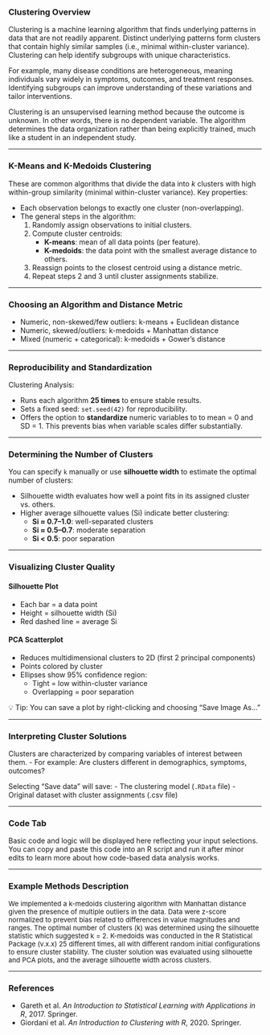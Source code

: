 ### Clustering Overview

Clustering is a machine learning algorithm that finds underlying patterns in data that are not readily apparent. Distinct underlying patterns form clusters that contain highly similar samples (i.e., minimal within-cluster variance). Clustering can help identify subgroups with unique characteristics.

For example, many disease conditions are heterogeneous, meaning individuals vary widely in symptoms, outcomes, and treatment responses. Identifying subgroups can improve understanding of these variations and tailor interventions.

Clustering is an unsupervised learning method because the outcome is unknown. In other words, there is no dependent variable. The algorithm determines the data organization rather than being explicitly trained, much like a student in an independent study.

---

### K-Means and K-Medoids Clustering

These are common algorithms that divide the data into *k* clusters with high within-group similarity (minimal within-cluster variance). Key properties:

- Each observation belongs to exactly one cluster (non-overlapping).
- The general steps in the algorithm:
  1. Randomly assign observations to initial clusters.
  2. Compute cluster centroids:
     - **K-means**: mean of all data points (per feature).
     - **K-medoids**: the data point with the smallest average distance to others.
  3. Reassign points to the closest centroid using a distance metric.
  4. Repeat steps 2 and 3 until cluster assignments stabilize.

---

### Choosing an Algorithm and Distance Metric

- Numeric, non-skewed/few outliers: k-means + Euclidean distance
- Numeric, skewed/outliers: k-medoids + Manhattan distance
- Mixed (numeric + categorical): k-medoids + Gower’s distance

---

### Reproducibility and Standardization

Clustering Analysis:

- Runs each algorithm **25 times** to ensure stable results.
- Sets a fixed seed: `set.seed(42)` for reproducibility.
- Offers the option to **standardize** numeric variables to to mean = 0 and SD = 1. This prevents bias when variable scales differ substantially.

---

### Determining the Number of Clusters

You can specify `k` manually or use **silhouette width** to estimate the optimal number of clusters:

- Silhouette width evaluates how well a point fits in its assigned cluster vs. others.
- Higher average silhouette values (Si) indicate better clustering:
  - **Si ≈ 0.7–1.0**: well-separated clusters
  - **Si ≈ 0.5–0.7**: moderate separation
  - **Si < 0.5**: poor separation

---

### Visualizing Cluster Quality

#### Silhouette Plot
- Each bar = a data point
- Height = silhouette width (Si)
- Red dashed line = average Si

#### PCA Scatterplot
- Reduces multidimensional clusters to 2D (first 2 principal components)
- Points colored by cluster
- Ellipses show 95% confidence region:
  - Tight = low within-cluster variance
  - Overlapping = poor separation

💡 Tip: You can save a plot by right-clicking and choosing “Save Image As…”

---

### Interpreting Cluster Solutions

Clusters are characterized by comparing variables of interest between them.
- For example: Are clusters different in demographics, symptoms, outcomes?

Selecting “Save data” will save:
- The clustering model (`.RData` file)
- Original dataset with cluster assignments (.csv file)

---

### Code Tab

Basic code and logic will be displayed here reflecting your input selections.  You can copy and paste this code into an R script and run it after minor edits to learn more about how code-based data analysis works.

---

### Example Methods Description

<span style="font-size: 95%;"> We implemented a k-medoids clustering algorithm with Manhattan distance given the presence of multiple outliers in the data.  Data were z-score normalized to prevent bias related to differences in value magnitudes and ranges.  The optimal number of clusters (k) was determined using the silhouette statistic which suggested k = 2.  K-medoids was conducted in the R Statistical Package (v.x.x) 25 different times, all with different random initial configurations to ensure cluster stability.  The cluster solution was evaluated using silhouette and PCA plots, and the average silhouette width across clusters.</span>

---

### References

- Gareth et al. *An Introduction to Statistical Learning with Applications in R*, 2017. Springer.
- Giordani et al. *An Introduction to Clustering with R*, 2020. Springer.